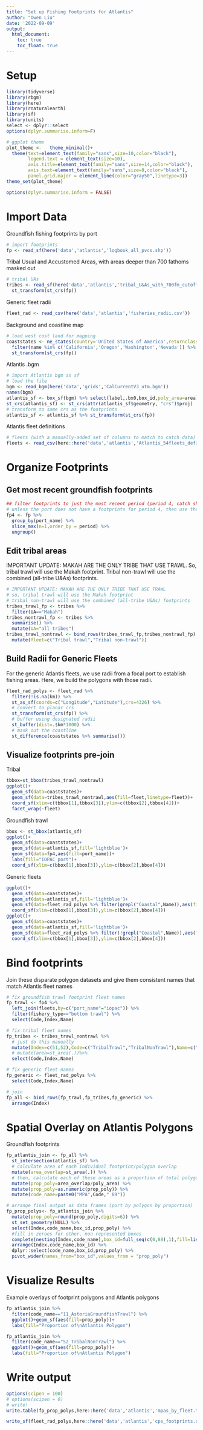 ```yaml
---
title: "Set up Fishing Footprints for Atlantis"
author: "Owen Liu"
date: '2022-09-09'
output: 
  html_document:
    toc: true
    toc_float: true
---
```


# Setup

```r
library(tidyverse)
library(rbgm)
library(here)
library(rnaturalearth)
library(sf)
library(units)
select <- dplyr::select
options(dplyr.summarise.inform=F)
```

```r
# ggplot theme
plot_theme <-   theme_minimal()+
  theme(text=element_text(family="sans",size=10,color="black"),
        legend.text = element_text(size=10),
        axis.title=element_text(family="sans",size=14,color="black"),
        axis.text=element_text(family="sans",size=8,color="black"),
        panel.grid.major = element_line(color="gray50",linetype=3))
theme_set(plot_theme)

options(dplyr.summarise.inform = FALSE)
```

# Import Data

Groundfish fishing footprints by port

```r
# import footprints
fp <- read_sf(here('data','atlantis','logbook_all_pvcs.shp'))
```

Tribal Usual and Accustomed Areas, with areas deeper than 700 fathoms masked out

```r
# tribal UAs
tribes <- read_sf(here('data','atlantis','tribal_U&As_with_700fm_cutoff.shp')) %>% 
  st_transform(st_crs(fp))
```

Generic fleet radii

```r
fleet_rad <- read_csv(here('data','atlantis','fisheries_radii.csv'))
```
Background and coastline map

```r
# load west cost land for mapping
coaststates <- ne_states(country='United States of America',returnclass = 'sf') %>% 
  filter(name %in% c('California','Oregon','Washington','Nevada')) %>%
  st_transform(st_crs(fp))
```

Atlantis .bgm

```r
# import Atlantis bgm as sf
# load the file
bgm <- read_bgm(here('data','grids','CalCurrentV3_utm.bgm'))
names(bgm)
atlantis_sf <- box_sf(bgm) %>% select(label,.bx0,box_id,poly_area=area)
st_crs(atlantis_sf) <- st_crs(attr(atlantis_sf$geometry, "crs")$proj)
# transform to same crs as the footprints
atlantis_sf <- atlantis_sf %>% st_transform(st_crs(fp))
```
Atlantis fleet definitions
```r
# fleets (with a manually-added set of columns to match to catch data)
fleets <- read_csv(here::here('data','atlantis','Atlantis_54fleets_definitions.csv'))
```


# Organize Footprints

## Get most recent groundfish footprints
```r
## filter footprints to just the most recent period (period 4, catch shares)
# unless the port does not have a footprints for period 4, then use the most recent one
fp4 <- fp %>%  
  group_by(port_name) %>% 
  slice_max(n=1,order_by = period) %>% 
  ungroup()
```


## Edit tribal areas

IMPORTANT UPDATE: MAKAH ARE THE ONLY TRIBE THAT USE TRAWL. 
So, tribal trawl will use the Makah footprint. Tribal non-trawl will use the combined (all-tribe U&As) footprints.

```r
# IMPORTANT UPDATE: MAKAH ARE THE ONLY TRIBE THAT USE TRAWL
# so, tribal trawl will use the Makah footprint
# tribal non-trawl will use the combined (all-tribe U&As) footprints
tribes_trawl_fp <- tribes %>% 
  filter(UA=="Makah")
tribes_nontrawl_fp <- tribes %>% 
  summarise() %>% 
  mutate(UA="all tribes")
tribes_trawl_nontrawl <- bind_rows(tribes_trawl_fp,tribes_nontrawl_fp) %>% 
  mutate(fleet=c("Tribal trawl","Tribal non-trawl"))
```

## Build Radii for Generic Fleets
For the generic Atlantis fleets, we use radii from a focal port to establish fishing areas. Here, we build the polygons with those radii.

```r
fleet_rad_polys <- fleet_rad %>% 
  filter(!is.na(km)) %>% 
  st_as_sf(coords=c("Longitude","Latitude"),crs=4326) %>% 
  # convert to planar crs
  st_transform(st_crs(fp)) %>% 
  # buffer using designated radii
  st_buffer(dist=.$km*1000) %>% 
  # mask out the coastline
  st_difference(coaststates %>% summarise())
```
## Visualize footprints pre-join

Tribal

```r
tbbox=st_bbox(tribes_trawl_nontrawl)
ggplot()+
  geom_sf(data=coaststates)+
  geom_sf(data=tribes_trawl_nontrawl,aes(fill=fleet,linetype=fleet))+
  coord_sf(xlim=c(tbbox[1],tbbox[3]),ylim=c(tbbox[2],tbbox[4]))+
  facet_wrap(~fleet)
```
Groundfish trawl
```r
bbox <- st_bbox(atlantis_sf)
ggplot()+
  geom_sf(data=coaststates)+
  geom_sf(data=atlantis_sf,fill='lightblue')+
  geom_sf(data=fp4,aes(fill=port_name))+
  labs(fill="IOPAC port")+
  coord_sf(xlim=c(bbox[1],bbox[3]),ylim=c(bbox[2],bbox[4]))
```
Generic fleets

```r
ggplot()+
  geom_sf(data=coaststates)+
  geom_sf(data=atlantis_sf,fill='lightblue')+
  geom_sf(data=fleet_rad_polys %>% filter(grepl("Coastal",Name)),aes(fill=Name),alpha=0.5)+
  coord_sf(xlim=c(bbox[1],bbox[3]),ylim=c(bbox[2],bbox[4]))
ggplot()+
  geom_sf(data=coaststates)+
  geom_sf(data=atlantis_sf,fill='lightblue')+
  geom_sf(data=fleet_rad_polys %>% filter(!grepl("Coastal",Name)),aes(fill=Name),alpha=0.5)+
  coord_sf(xlim=c(bbox[1],bbox[3]),ylim=c(bbox[2],bbox[4]))
```

# Bind footprints

Join these disparate polygon datasets and give them consistent names that match Atlantis fleet names

```r
# fix groundfish trawl footprint fleet names
fp_trawl <- fp4 %>% 
  left_join(fleets,by=c("port_name"="iopac")) %>% 
  filter(fishery_type=="bottom trawl") %>% 
  select(Code,Index,Name)
```

```r
# fix tribal fleet names
fp_tribes <- tribes_trawl_nontrawl %>% 
  # just do this manually
  mutate(Index=c(51,52),Code=c("TribalTrawl","TribalNonTrawl"),Name=c("TribalTrawl","TribalNonTrawl")) %>% 
  # mutate(area=st_area(.))%>% 
  select(Code,Index,Name)
```

```r
# fix generic fleet names
fp_generic <- fleet_rad_polys %>% 
  select(Code,Index,Name)
```

```r
# join
fp_all <- bind_rows(fp_trawl,fp_tribes,fp_generic) %>% 
  arrange(Index)
```

# Spatial Overlay on Atlantis Polygons

Groundfish footprints

```r
fp_atlantis_join <- fp_all %>% 
  st_intersection(atlantis_sf) %>% 
  # calculate area of each individual footprint/polygon overlap
  mutate(area_overlap=st_area(.)) %>% 
  # then, calculate each of these areas as a proportion of total polygon area
  mutate(prop_poly=area_overlap/poly_area) %>% 
  mutate(prop_poly=as.numeric(prop_poly)) %>% 
  mutate(code_name=paste0("MPA",Code," 89"))

# arrange final output as data frames (port by polygon by proportion)
fp_prop_polys<- fp_atlantis_join %>% 
  mutate(prop_poly=round(prop_poly,digits=6)) %>% 
  st_set_geometry(NULL) %>%
  select(Index,code_name,box_id,prop_poly) %>% 
  #fill in zeroes for other, non-represented boxes
  complete(nesting(Index,code_name),box_id=full_seq(c(0,88),1),fill=list(prop_poly=0)) %>% 
  arrange(Index,code_name,box_id) %>% 
  dplyr::select(code_name,box_id,prop_poly) %>% 
  pivot_wider(names_from="box_id",values_from = "prop_poly")
```

# Visualize Results

Example overlays of footprint polygons and Atlantis polygons

```r
fp_atlantis_join %>% 
  filter(code_name=="11_AstoriaGroundfishTrawl") %>% 
  ggplot()+geom_sf(aes(fill=prop_poly))+
  labs(fill="Proportion of\nAtlantis Polygon")

fp_atlantis_join %>% 
  filter(code_name=="52_TribalNonTrawl") %>% 
  ggplot()+geom_sf(aes(fill=prop_poly))+
  labs(fill="Proportion of\nAtlantis Polygon")
```

# Write output

```r
options(scipen = 100)
# options(scipen = 0)
# write!
write.table(fp_prop_polys,here::here('data','atlantis','mpas_by_fleet.txt'),quote=F,row.names=F,col.names=F)

write_sf(fleet_rad_polys,here::here('data','atlantis','cps_footprints.shp'))
```

